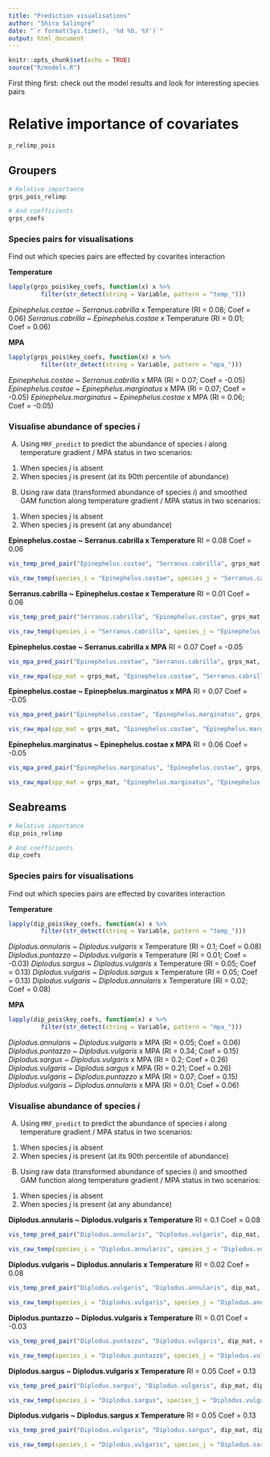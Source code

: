 ```yaml
---
title: "Prediction visualisations"
author: "Shira Salingré"
date: "`r format(Sys.time(), '%d %b, %Y')`"
output: html_document
---
```


```r
knitr::opts_chunk$set(echo = TRUE)
source("R/models.R")
```

First thing first: check out the model results and look for interesting species pairs

# Relative importance of covariates
```r
p_relimp_pois
```


## Groupers

```r
# Relative importance
grps_pois_relimp

# And coefficients
grps_coefs

```

### Species pairs for visualisations
Find out which species pairs are effected by covarites interaction

**Temperature**
```r
lapply(grps_pois$key_coefs, function(x) x %>% 
         filter(str_detect(string = Variable, pattern = "temp_")))

```

*Epinephelus.costae* ~ *Serranus.cabrilla* x Temperature (RI = 0.08; Coef = 0.06)
*Serranus.cabrilla* ~ *Epinephelus.costae* x Temperature (RI = 0.01; Coef = 0.06)

**MPA**
```r
lapply(grps_pois$key_coefs, function(x) x %>% 
         filter(str_detect(string = Variable, pattern = "mpa_")))

```

*Epinephelus.costae* ~ *Serranus.cabrilla* x MPA (RI = 0.07; Coef = -0.05)
*Epinephelus.costae* ~ *Epinephelus.marginatus* x MPA (RI = 0.07; Coef = -0.05)
*Epinephelus.marginatus* ~ *Epinephelus.costae* x MPA (RI = 0.06; Coef = -0.05)

### Visualise abundance of species *i*
(A) Using `MRF_predict` to predict the abundance of species *i* along temperature gradient / MPA status in two scenarios:
1. When species *j* is absent
2. When species *j* is present (at its 90th percentile of abundance)

(B) Using raw data (transformed abundance of species *i*) and smoothed GAM function along temperature gradient / MPA status in two scenarios:
1. When species *j* is absent
2. When species *j* is present (at any abundance)

**Epinephelus.costae ~ Serranus.cabrilla x Temperature**
RI = 0.08
Coef = 0.06
```r
vis_temp_pred_pair("Epinephelus.costae", "Serranus.cabrilla", grps_mat, grps_pois, groupers)

vis_raw_temp(species_i = "Epinephelus.costae", species_j = "Serranus.cabrilla", spp_mat = grps_mat)

```

**Serranus.cabrilla ~ Epinephelus.costae x Temperature**
RI = 0.01
Coef = 0.06

```r
vis_temp_pred_pair("Serranus.cabrilla", "Epinephelus.costae", grps_mat, grps_pois, groupers)

vis_raw_temp(species_i = "Serranus.cabrilla", species_j = "Epinephelus.costae", spp_mat = grps_mat)

```

**Epinephelus.costae ~ Serranus.cabrilla x MPA**
RI = 0.07
Coef = -0.05

```r
vis_mpa_pred_pair("Epinephelus.costae", "Serranus.cabrilla", grps_mat, grps_pois, groupers)

vis_raw_mpa(spp_mat = grps_mat, "Epinephelus.costae", "Serranus.cabrilla")

```

**Epinephelus.costae ~ Epinephelus.marginatus x MPA**
RI = 0.07
Coef = -0.05

```r
vis_mpa_pred_pair("Epinephelus.costae", "Epinephelus.marginatus", grps_mat, grps_pois, groupers)

vis_raw_mpa(spp_mat = grps_mat, "Epinephelus.costae", "Epinephelus.marginatus")

```

**Epinephelus.marginatus ~ Epinephelus.costae x MPA**
RI = 0.06
Coef = -0.05
```r
vis_mpa_pred_pair("Epinephelus.marginatus", "Epinephelus.costae", grps_mat, grps_pois, groupers)

vis_raw_mpa(spp_mat = grps_mat, "Epinephelus.marginatus", "Epinephelus.costae")

```

## Seabreams

```r
# Relative importance
dip_pois_relimp

# And coefficients
dip_coefs
```

### Species pairs for visualisations
Find out which species pairs are effected by covarites interaction

**Temperature**
```r
lapply(dip_pois$key_coefs, function(x) x %>% 
         filter(str_detect(string = Variable, pattern = "temp_")))

```

*Diplodus.annularis* ~ *Diplodus.vulgaris* x Temperature (RI = 0.1; Coef = 0.08)
*Diplodus.puntazzo* ~ *Diplodus.vulgaris* x Temperature (RI = 0.01; Coef = -0.03)
*Diplodus.sargus* ~ *Diplodus.vulgaris* x Temperature (RI = 0.05; Coef = 0.13)
*Diplodus.vulgaris* ~ *Diplodus.sargus* x Temperature (RI = 0.05; Coef = 0.13)
*Diplodus.vulgaris* ~ *Diplodus.annularis* x Temperature (RI = 0.02; Coef = 0.08)

**MPA**
```r
lapply(dip_pois$key_coefs, function(x) x %>% 
         filter(str_detect(string = Variable, pattern = "mpa_")))

```

*Diplodus.annularis* ~ *Diplodus.vulgaris* x MPA (RI = 0.05; Coef = 0.06)
*Diplodus.puntazzo* ~ *Diplodus.vulgaris* x MPA (RI = 0.34; Coef = 0.15)
*Diplodus.sargus* ~ *Diplodus.vulgaris* x MPA (RI = 0.2; Coef = 0.26)
*Diplodus.vulgaris* ~ *Diplodus.sargus* x MPA (RI = 0.21; Coef = 0.26)
*Diplodus.vulgaris* ~ *Diplodus.puntazzo* x MPA (RI = 0.07; Coef = 0.15)
*Diplodus.vulgaris* ~ *Diplodus.annularis* x MPA (RI = 0.01; Coef = 0.06)


### Visualise abundance of species *i*
(A) Using `MRF_predict` to predict the abundance of species *i* along temperature gradient / MPA status in two scenarios:
1. When species *j* is absent
2. When species *j* is present (at its 90th percentile of abundance)

(B) Using raw data (transformed abundance of species *i*) and smoothed GAM function along temperature gradient / MPA status in two scenarios:
1. When species *j* is absent
2. When species *j* is present (at any abundance)

**Diplodus.annularis ~ Diplodus.vulgaris x Temperature**
RI = 0.1
Coef = 0.08
```r
vis_temp_pred_pair("Diplodus.annularis", "Diplodus.vulgaris", dip_mat, dip_pois, diplodus)

vis_raw_temp(species_i = "Diplodus.annularis", species_j = "Diplodus.vulgaris", spp_mat = dip_mat)

```
**Diplodus.vulgaris ~ Diplodus.annularis x Temperature**
RI = 0.02
Coef = 0.08
```r
vis_temp_pred_pair("Diplodus.vulgaris", "Diplodus.annularis", dip_mat, dip_pois, diplodus)

vis_raw_temp(species_i = "Diplodus.vulgaris", species_j = "Diplodus.annularis", spp_mat = dip_mat)

```

**Diplodus.puntazzo ~ Diplodus.vulgaris x Temperature**
RI = 0.01
Coef = -0.03
```r
vis_temp_pred_pair("Diplodus.puntazzo", "Diplodus.vulgaris", dip_mat, dip_pois, diplodus)

vis_raw_temp(species_i = "Diplodus.puntazzo", species_j = "Diplodus.vulgaris", spp_mat = dip_mat)

```


**Diplodus.sargus ~ Diplodus.vulgaris x Temperature**
RI = 0.05
Coef = 0.13
```r
vis_temp_pred_pair("Diplodus.sargus", "Diplodus.vulgaris", dip_mat, dip_pois, diplodus)

vis_raw_temp(species_i = "Diplodus.sargus", species_j = "Diplodus.vulgaris", spp_mat = dip_mat)

```

**Diplodus.vulgaris ~ Diplodus.sargus x Temperature**
RI = 0.05
Coef = 0.13
```r
vis_temp_pred_pair("Diplodus.vulgaris", "Diplodus.sargus", dip_mat, dip_pois, diplodus)

vis_raw_temp(species_i = "Diplodus.vulgaris", species_j = "Diplodus.sargus", spp_mat = dip_mat)

```




